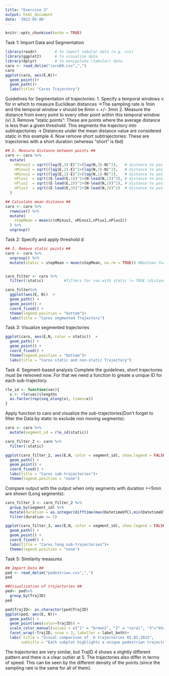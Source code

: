 ```yaml
---
title: "Exercise 3"
output: html_document
date: '2022-05-06'
---
```


```r
knitr::opts_chunk$set(echo = TRUE)
```

Task 1: Import Data and Segmentation
```r
library(readr)        # to import tabular data (e.g. csv)
library(ggplot2)      # to visualize data
library(dplyr)        # to manipulate (tabular) data
caro <- read_delim("caro60.csv",",")
caro
ggplot(caro, aes(E,N))+
  geom_point()+
  geom_path()+
  labs(title= "Caros Trajectory")
```


Guidelines for Segmentation of trajectories:
1. Specify a temporal windows v for in which to measure Euclidean distances
  ->The sampling rate is 1min and the temporal window v should be 6min = +/- 3min
2. Measure the distance from every point to every other point within this         temporal window (v)
3. Remove “static points”: These are points where the average distance is less     than a given threshold. This segments the trajectory into subtrajectories
  -> Distances under the mean distance value are considered static in this example
4. Now remove short subtrajectories: These are trajectories with a short          duration (whereas “short” is tbd)
```r
## 2. Measure distance between points ##
caro <- caro %>%
  mutate(
    nMinus3 = sqrt((lag(E,3)-E)^2+(lag(N,3)-N)^2),   # distance to pos -3min
    nMinus2 = sqrt((lag(E,2)-E)^2+(lag(N,2)-N)^2),   # distance to pos -2 min
    nMinus1 = sqrt((lag(E,1)-E)^2+(lag(N,1)-N)^2),   # distance to pos -1 min
    nPlus1  = sqrt((E-lead(E,1))^2+(N-lead(N,1))^2), # distance to pos +1 min
    nPlus2  = sqrt((E-lead(E,2))^2+(N-lead(N,2))^2), # distance to pos +2 min
    nPlus3  = sqrt((E-lead(E,3))^2+(N-lead(N,3))^2)  # distance to pos +3 min
  )

## Calculate mean distance ##
caro <- caro %>%
  rowwise() %>%
  mutate(
    stepMean = mean(c(nMinus2, nMinus1,nPlus1,nPlus2))
  ) %>%
  ungroup() 

```
Task 2: Specify and apply threshold d
```r

## 3. Remove static points ##
caro <- caro %>%                            
  ungroup() %>%
  mutate(static = stepMean < mean(stepMean, na.rm = TRUE)) #Boolean for < mean distance in a new colum


caro_filter <- caro %>%
  filter(!static)         #filters for row with static != TRUE (distances higher than mean distance)

caro_filter%>%
  ggplot(aes(E, N))  +
  geom_path() +
  geom_point() +
  coord_fixed() +
  theme(legend.position = "bottom")+
  labs(title = "Caros segmented Trajectory")
```
Task 3: Visualize segmented trajectories
```r
ggplot(caro, aes(E,N, color = static))  +
  geom_path() +
  geom_point() +
  coord_fixed() +
  theme(legend.position = "bottom")+
  labs(title = "Caros static and non-static Trajectory")
```
Task 4: Segment-based analysis
Complete the guidelines, short trajectories must be removed now. For that we need a function to greate a unique ID for each sub-trajectory.
```r
rle_id <- function(vec){
  x <- rle(vec)$lengths
  as.factor(rep(seq_along(x), times=x))
}

```
Apply function to caro and visualize the sub-trajectories(Don't forget to filter the Data by static to exclude non moving segments):
```r
caro <- caro %>%
  mutate(segment_id = rle_id(static))

caro_filter_2 <- caro %>%
  filter(!static)

ggplot(caro_filter_2, aes(E,N, color = segment_id), show.legend = FALSE)  +
  geom_path() +
  geom_point() +
  coord_fixed() +
  labs(title = "Caros sub-trajectories")+
  theme(legend.position = "none")

```
Compare output with the output when only segments with duration >=5min are shown (Long segments):
```r
caro_filter_3 <- caro_filter_2 %>% 
  group_by(segment_id) %>% 
  mutate(duration = as.integer(difftime(max(DatetimeUTC),min(DatetimeUTC), units = "mins"))) %>%
  filter(duration >= 5)

ggplot(caro_filter_3, aes(E,N, color = segment_id), show.legend = FALSE)  +
  geom_path() +
  geom_point() +
  coord_fixed() +
  labs(title = "Caros long sub-trajectories")+
  theme(legend.position = "none")

```
Task 5: Similarity measures
```r
## Import Data ##
ped <- read_delim("pedestrian.csv",",")
ped

##Visualization of trajectories ##
ped<- ped%>%
  group_by(TrajID)
ped

ped$TrajID<- as.character(ped$TrajID)
ggplot(ped, aes(E, N))+
  geom_path() + 
  geom_point(aes(color=TrajID)) + 
  scale_color_manual(values = c("1" = "brown2", "2" = "coral", "3"="khaki2", "4"= "light green", "5"= "turquoise", "6"= " dark orchid2"))+
  facet_wrap(~TrajID, nrow = 2, labeller = label_both)+
  labs( title = "Visual comparison of  6 trajectories 01.03.2015",
       subtitle = "Each subplot highlights a unique pedestrian trajectories")
```
The trajectories are very similar, but TrajID 4 shows a slightly different pattern and there is a clear outlier at 5. The trajectories also differ in terms of speed. This can be seen by the different density of the points (since the sampling rate is the same for all of them).